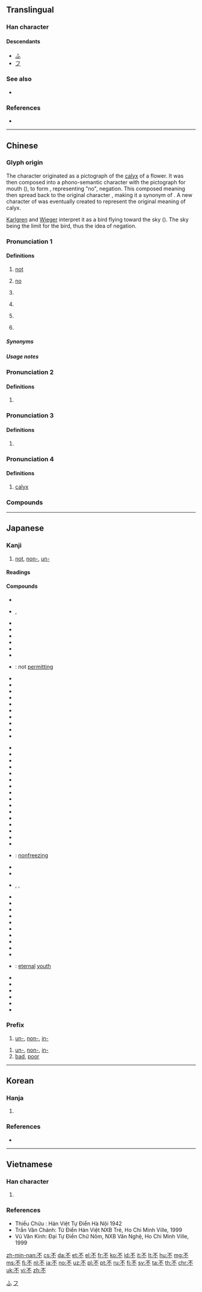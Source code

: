 {{also|唔}}
{{character info/new}}

==Translingual==
{{stroke order|type=animate}}

===Han character===
{{Han char|rn=1|rad=一|as=03|sn=4|four=10900|canj=MF|ids=⿱丆卜}}

====Descendants====
* [[ふ]]
* [[フ]]

===See also===
* {{l|mul|弗}}

===References===
* {{Han ref|kx=0076.150|dkj=00019|dj=0149.040|hdz=10011.060|uh=4E0D|ud=19981|bh=A4A3|bd=42147}}

[[Category:Han characters from which hiragana were derived|ふ]]
[[Category:Han characters from which katakana were derived|フ]]

----

==Chinese==
{{zh-forms}}

===Glyph origin===
{{Han etyl}}

{{liushu|p}}

The character {{lang|zh|不}} originated as a pictograph of the [[calyx]] of a flower. It was then composed into a phono-semantic character with the pictograph for mouth ({{zh-l|*口}}), to form {{zh-l|否}}, representing "no", negation. This composed meaning then spread back to the original character {{lang|zh|不}}, making it a synonym of {{lang|zh|否}}. A new character of {{zh-l|柎}} was eventually created to represent the original meaning of calyx.

[[w:Bernhard_Karlgren|Karlgren]] and [[w:Léon_Wieger|Wieger]] interpret it as a bird flying toward the sky ({{zh-l|*一}}). The sky being the limit for the bird, thus the idea of negation.

===Pronunciation 1===
{{zh-pron
|m=bù
|c=bat1
|h=pfs=put
|mn=put
|w=4peq
|mc=1,3,4
|oc=1,1+3
|ma=y
|cat=adv,part
}}

====Definitions====
{{zh-hanzi}}

# [[not]] {{gloss|preceding verbs and adjectives}}
#: {{zh-x|這個 不 好。|This is '''not''' good.}}
#: {{zh-x|他 不 愛 你。|He does '''not''' love you.}}
# [[no]] {{gloss|answer to a yes-no question}}
#: {{zh-x|你 是 日本人 嗎？'''不'''，我 不是。|Are you Japanese? '''No''', I'm not.}}
# {{n-g|Used with {{zh-l|就}} to indicate the first of the two alternatives.}}
# {{lb|zh|colloquial}} {{n-g|Question particle placed at the end of the sentence.}}
# {{lb|zh|colloquial}} {{n-g|Intensifying particle often used with {{zh-l|好}}.}}
# {{lb|zh|archaic}} {{n-g|Meaningless particle used in poems and other texts.}}

=====Synonyms=====
{{zh-dial}}

=====Usage notes=====
{{hide box|Usage notes in Mandarin|align=left|
* The tone changes from fourth to second tone when followed by a fourth-tone syllable.
* When negating the verb {{zh-l|有}} (to have), {{zh-l|沒}} is used instead of {{lang|zh|不}} (i.e. {{zh-l|沒有}}, rather than *{{lang|zh|不有}}).
* The word '''no''' does not have a translation in Chinese. To answer "no" to a yes/no question (either "affirmative-negative questions" ({{zh-l|正反問句}}) or a {{zh-l|嗎}} question), you have to use the verb of the question in negative form, i.e. preceded by '''{{lang|zh|不}}''' (or by {{zh-l|沒}} in the case of {{zh-l|有}}).
*: {{zh-x|你 認識 他 嗎？不 認識。|Do you know him? '''No'''.}}
*: {{zh-x|你 認 不 認識 他？不 認識。|Do you know ['''not''' know] him? '''No'''.}}
** If there is no verb to negate in the context, {{zh-l|不是}} is used.
** "No" can be translated by {{zh-l|否}} alone, but this is formal and not standard Chinese.
** When a verb is two characters long, truncating it to the first character before {{lang|zh|不}} may sound more natural, as in the example above ({{l|zh|'''[[認]]'''不'''[[認識]]'''[[他]]／'''[[认]]'''不'''[[认识]]'''[[他]]}} as opposed to {{l|zh|'''[[認識]]'''不'''[[認識]]'''[[他]]／'''[[认识]]'''不'''[[认识]]'''[[他]]}})
* 不 is similar to a verb prefix that forms a '''stative verb''' with the verb to be negated. Therefore the predicates of the {{lang|zh|不}} sentences that contain the new compound verbs can not be modified by the perfective aspect marker {{zh-l|了}}, which modifies only '''dynamic verbs'''.
*: {{zh-x|我 不 當兵 了。|I am '''no''' longer a soldier.}}
** When 了 appears in a 不 sentence, it usually functions as a marker of "currently relevant state" instead. See the sentence above and notice that it does not mean "I have not become a soldier".
}}

===Pronunciation 2===
{{zh-pron
|m=fǒu
|c=fau2
|mc=2
|cat=part
}}

====Definitions====
{{zh-hanzi}}

# {{lb|zh|archaic}} {{zh-alt-form|否|''negation and question particle''}}

===Pronunciation 3===
{{zh-pron
|m=fōu
|c=
|mc=1
|oc=1
|cat=pn
}}

====Definitions====
{{zh-hanzi}}

# {{surname|lang=zh}}

===Pronunciation 4===
{{zh-pron
|m=fū
|c=
|oc=n,2
|cat=adv,part
}}

====Definitions====
{{zh-hanzi}}

# {{lb|zh|archaic}} [[calyx]]

===Compounds===
{{zh-der|不礙事|不安|不比|不必|不辭|不辭而別|不錯|不丹|不單|不但|不當|不得不|不得了|不點兒|不斷|不對|不顧|不管|不光|不好|不堪|不可|不愧|不力|不利|不良|不了|不料|不列顛|不劣方頭|不吝|不論|不滿|不免|不能|不平|不巧|不然|不仁|不忍|不如|不少|不是|不惜|不像話|不興|不行|不省人事|不幸|不許|不揚|不要|不要緊|不一定|不一而足|不一會兒|不用|不由得|不再|不在|不在乎|不怎麼樣|不知不覺|不足|不入虎穴，焉得虎子|不塞不流，不止不行}}

----

==Japanese==

===Kanji===
{{ja-kanji|grade=4|rs=一03}}

# [[not]], [[non-]], [[un-]]

====Readings====
{{ja-readings
|goon=[[ふ]] (fu), [[ほち]] (hochi)
|kanon=[[ふう]] (fū), [[ふつ]] (futsu)
|kanyoon=[[ぶ]] (bu)
|kun=[[せず]] (sezu), [[にあらず]] (niarazu), [[いなや]] (inaya)
}}

====Compounds====
{{der-top3|Compounds}}
* {{ja-r|不安|ふあん}}
* {{ja-r|不一|ふいつ}}, {{ja-r|不乙|ふいつ}}
* {{ja-r|不運|ふ.うん}}
* {{ja-r|不壊|ふかい}}
* {{ja-r|不易|ふえき}}
* {{ja-r|不可|ふか}}
* {{ja-r|不可解|ふかかい}}
* {{ja-r|不快|ふかい}}
* {{ja-r|不許|ふきょ}}: not [[permitting]]
* {{ja-r|不具|ふぐ}}
* {{ja-r|不倶戴天|ふぐたいてん}}
* {{ja-r|不言実行|ふげんじっこう}}
* {{ja-r|不孝|ふこう}}
* {{ja-r|不幸|ふこう}}
* {{ja-r|不治|ふじ}}
* {{ja-r|不死身|ふじみ}}
* {{ja-r|不悉|ふしつ}}
* {{ja-r|不肖|ふしょう}}
* {{ja-r|不祥|ふしょう}}
{{der-mid3}}
* {{ja-r|不詳|ふしょう}}
* {{ja-r|不祥事|ふしょうじ}}
* {{ja-r|不浄|ふじょう}}
* {{ja-r|不精|ぶしょう}}
* {{ja-r|不尽|ふじん}}
* {{ja-r|不宣|ふせん}}
* {{ja-r|不戦|ふせん}}
* {{ja-r|不全|ふぜん}}
* {{ja-r|不善|ふぜん}}
* {{ja-r|不測|ふそく}}
* {{ja-r|不足|ふそく}}
* {{ja-r|不定|ふてい}}
* {{ja-r|不貞|ふてい}}
* {{ja-r|不逞|ふてい}}
* {{ja-r|不敵|ふてき}}
* {{ja-r|不当|ふとう}}
* {{ja-r|不凍|ふとう}}: [[nonfreezing]]
* {{ja-r|不備|ふび}}
* {{ja-r|不敏|ふびん}}
* {{ja-r|不憫|ふびん}}, {{ja-r|不愍|ふびん}}, {{ja-r|不便|ふびん}}
{{der-mid3}}
* {{ja-r|不服|ふふく}}
* {{ja-r|不文律|ふぶんりつ}}
* {{ja-r|不平|ふへい}}
* {{ja-r|不変|ふへん}}
* {{ja-r|不満|ふまん}}
* {{ja-r|不毛|ふもう}}
* {{ja-r|不問|ふもん}}
* {{ja-r|不埒|ふらち}}
* {{ja-r|不慮|ふりょ}}
* {{ja-r|不倫|ふりん}}
* {{ja-r|不老|ふろう}}: [[eternal]] [[youth]]
* {{ja-r|不惑|ふわく}}
* {{ja-r|不束|ふそく}}
* {{ja-r|不思議|ふしぎ}}
* {{ja-r|不知火|しらぬい}}
* {{ja-r|不如帰|ほととぎす}}
* {{ja-r|不見転|みずてん}}
{{der-bottom}}

===Prefix===
{{ja-pos|prefix|ふ}}

# [[un-]], [[non-]], [[in-]]

{{ja-pos|prefix|ぶ}}
# [[un-]], [[non-]], [[in-]]
# [[bad]], [[poor]]

----

==Korean==

===Hanja===
{{ko-hanja|hangeul=[[부]], [[불]], [[비]]|rv=bu, bul, bi|mr=pu, pul, pi|y=pwu, pwu, pi|eumhun=[[아닐]], [[아닐]], [[클]]|ehrv=anil, anil, keul|ehmr=anil, anil, k'ǔl|ehy=anil, anil, khul}}

# {{defn|lang=ko|sort=一03}}

===References===
* {{Hanja ref|nav=9606}}

----

==Vietnamese==

===Han character===
{{vi-hantu|[[bất]], [[phầu]], [[phủ]], [[phi]], [[bứt]]|rs=一03}}

# {{defn|lang=vi|sort=一03}}

===References===
* Thiều Chửu : Hán Việt Tự Điển Hà Nội 1942
* Trần Văn Chánh: Từ Điển Hán Việt NXB Trẻ, Ho Chi Minh Ville, 1999
* Vũ Văn Kính: Đại Tự Điển Chữ Nôm, NXB Văn Nghệ, Ho Chi Minh Ville, 1999

[[zh-min-nan:不]]
[[cs:不]]
[[da:不]]
[[et:不]]
[[el:不]]
[[fr:不]]
[[ko:不]]
[[id:不]]
[[it:不]]
[[lt:不]]
[[hu:不]]
[[mg:不]]
[[ms:不]]
[[fj:不]]
[[nl:不]]
[[ja:不]]
[[no:不]]
[[uz:不]]
[[pl:不]]
[[pt:不]]
[[ru:不]]
[[fi:不]]
[[sv:不]]
[[ta:不]]
[[th:不]]
[[chr:不]]
[[uk:不]]
[[vi:不]]
[[zh:不]]